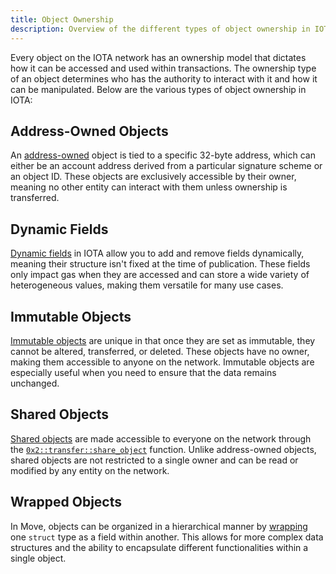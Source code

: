```yaml
---
title: Object Ownership
description: Overview of the different types of object ownership in IOTA and their implications for transactions and access.
---
```


Every object on the IOTA network has an ownership model that dictates how it can be accessed and used within transactions. 
The ownership type of an object determines who has the authority to interact with it and how it can be manipulated. Below are the various types of object ownership in IOTA:

## Address-Owned Objects

An [address-owned](address-owned.mdx) object is tied to a specific 32-byte address,
which can either be an account address derived from a particular signature scheme or an object ID. 
These objects are exclusively accessible by their owner,
meaning no other entity can interact with them unless ownership is transferred.

## Dynamic Fields

[Dynamic fields](../dynamic-fields/dynamic-fields.mdx) in IOTA allow you to add and remove fields dynamically,
meaning their structure isn't fixed at the time of publication.
These fields only impact gas when they are accessed and can store a wide variety of heterogeneous values, making them versatile for many use cases.

## Immutable Objects

[Immutable objects](immutable.mdx) are unique in that once they are set as immutable, they cannot be altered, transferred, or deleted.
These objects have no owner, making them accessible to anyone on the network.
Immutable objects are especially useful when you need to ensure that the data remains unchanged.

## Shared Objects

[Shared objects](shared.mdx) are made accessible to everyone on the network through the
[`0x2::transfer::share_object`](../../../../references/framework/iota-framework/transfer#function-share_object) function.
Unlike address-owned objects, shared objects are not restricted to a single owner and can be read or modified by any entity on the network.

## Wrapped Objects

In Move, objects can be organized in a hierarchical manner by [wrapping](wrapped.mdx) one `struct` type as a field within another.
This allows for more complex data structures and the ability to encapsulate different functionalities within a single object.

